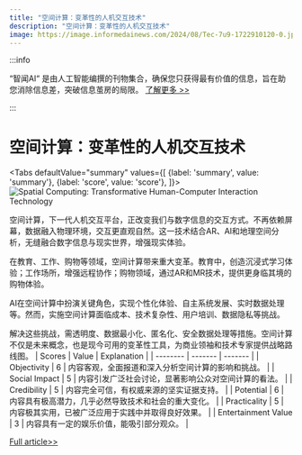 ```yaml
---
title: "空间计算：变革性的人机交互技术"
description: "空间计算：变革性的人机交互技术"
image: https://image.informedainews.com/2024/08/Tec-7u9-1722910120-0.jpg
---
```



:::info

“智闻AI“ 是由人工智能编撰的刊物集合，确保您只获得最有价值的信息，旨在助您消除信息差，突破信息茧房的局限。  [了解更多 >>](/)

:::

# 空间计算：变革性的人机交互技术


<Tabs
	defaultValue="summary"
	values={[
	{label: 'summary', value: 'summary'},
	{label: 'score', value: 'score'},
]}>
<TabItem value="summary">
<img
  src="https://image.informedainews.com/2024/08/Tec-7u9-1722910120-0.jpg"
  alt="Spatial Computing: Transformative Human-Computer Interaction Technology"
/>



空间计算，下一代人机交互平台，正改变我们与数字信息的交互方式。不再依赖屏幕，数据融入物理环境，交互更直观自然。这一技术结合AR、AI和地理空间分析，无缝融合数字信息与现实世界，增强现实体验。

在教育、工作、购物等领域，空间计算带来重大变革。教育中，创造沉浸式学习体验；工作场所，增强远程协作；购物领域，通过AR和MR技术，提供更身临其境的购物体验。

AI在空间计算中扮演关键角色，实现个性化体验、自主系统发展、实时数据处理等。然而，实施空间计算面临成本、技术复杂性、用户培训、数据隐私等挑战。

解决这些挑战，需透明度、数据最小化、匿名化、安全数据处理等措施。空间计算不仅是未来概念，也是现今可用的变革性工具，为商业领袖和技术专家提供战略路线图。
</TabItem>
<TabItem value="score">
	| Scores     | Value   | Explanation |
	| -------- | ------- | ------- |
	| Objectivity  | 6    | 内容客观，全面报道和深入分析空间计算的影响和挑战。    |
	| Social Impact | 5     | 内容引发广泛社会讨论，显著影响公众对空间计算的看法。    |
	| Credibility    | 5    | 内容完全可信，有权威来源的坚实证据支持。    |
	| Potential    | 6    | 内容具有极高潜力，几乎必然导致技术和社会的重大变化。    |
	| Practicality    | 5    | 内容极其实用，已被广泛应用于实践中并取得良好效果。    |
	| Entertainment Value    | 3    | 内容具有一定的娱乐价值，能吸引部分观众。    |
</TabItem>
</Tabs>

[Full article>>](https://www.mittrchina.com/news/detail/13617)
